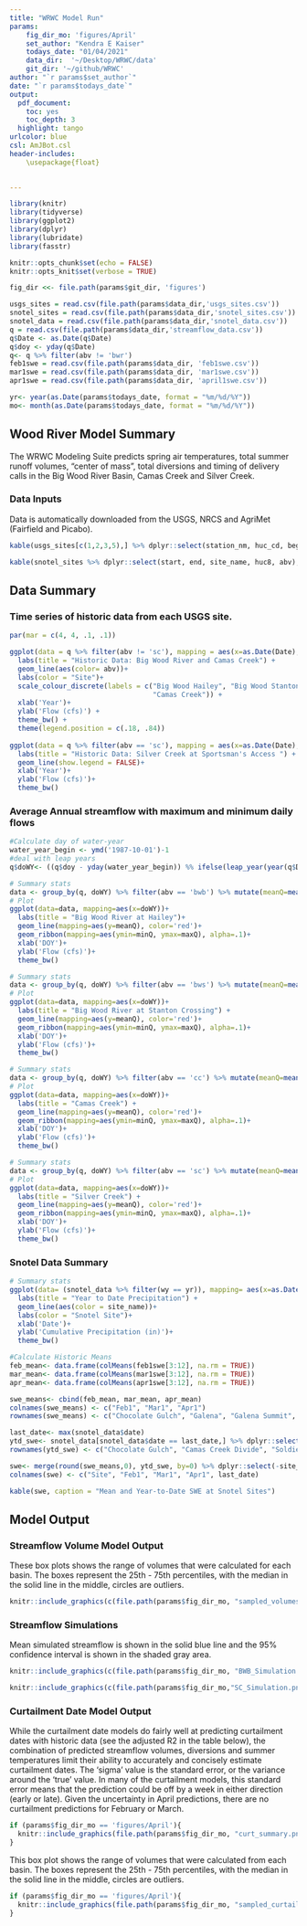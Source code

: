 ```yaml
---
title: "WRWC Model Run"
params:
    fig_dir_mo: 'figures/April'
    set_author: "Kendra E Kaiser"
    todays_date: "01/04/2021"
    data_dir:  '~/Desktop/WRWC/data'
    git_dir: '~/github/WRWC'
author: "`r params$set_author`"
date: "`r params$todays_date`"
output: 
  pdf_document:
    toc: yes
    toc_depth: 3
  highlight: tango
urlcolor: blue
csl: AmJBot.csl
header-includes:
    \usepackage{float}

    
---
```


```r
library(knitr)
library(tidyverse)
library(ggplot2)
library(dplyr)
library(lubridate)
library(fasstr)

knitr::opts_chunk$set(echo = FALSE)
knitr::opts_knit$set(verbose = TRUE)  

fig_dir <<- file.path(params$git_dir, 'figures')

usgs_sites = read.csv(file.path(params$data_dir,'usgs_sites.csv'))
snotel_sites = read.csv(file.path(params$data_dir,'snotel_sites.csv'))
snotel_data = read.csv(file.path(params$data_dir,'snotel_data.csv'))
q = read.csv(file.path(params$data_dir,'streamflow_data.csv'))
q$Date <- as.Date(q$Date)
q$doy <- yday(q$Date)
q<- q %>% filter(abv != 'bwr')
feb1swe = read.csv(file.path(params$data_dir, 'feb1swe.csv'))
mar1swe = read.csv(file.path(params$data_dir, 'mar1swe.csv'))
apr1swe = read.csv(file.path(params$data_dir, 'april1swe.csv'))

yr<- year(as.Date(params$todays_date, format = "%m/%d/%Y"))
mo<- month(as.Date(params$todays_date, format = "%m/%d/%Y"))
```

## Wood River Model Summary

The WRWC Modeling Suite predicts spring air temperatures, total summer runoff volumes, "center of mass", total diversions and timing of delivery calls in the Big Wood River Basin, Camas Creek and Silver Creek. 

### Data Inputs

Data is automatically downloaded from the USGS, NRCS and AgriMet (Fairfield and Picabo).
```r
kable(usgs_sites[c(1,2,3,5),] %>% dplyr::select(station_nm, huc_cd, begin_date, end_date, abv), caption = "USGS Sites")

kable(snotel_sites %>% dplyr::select(start, end, site_name, huc8, abv), caption = "Snotel Sites")
```

## Data Summary

### Time series of historic data from each USGS site.

```r

par(mar = c(4, 4, .1, .1))

ggplot(data = q %>% filter(abv != 'sc'), mapping = aes(x=as.Date(Date), y=Flow))+
  labs(title = "Historic Data: Big Wood River and Camas Creek") +
  geom_line(aes(color= abv))+
  labs(color = "Site")+
  scale_colour_discrete(labels = c("Big Wood Hailey", "Big Wood Stanton Crossing", 
                                   "Camas Creek")) +
  xlab('Year')+
  ylab('Flow (cfs)') +
  theme_bw() +
  theme(legend.position = c(.18, .84)) 
  
ggplot(data = q %>% filter(abv == 'sc'), mapping = aes(x=as.Date(Date), y=Flow))+
  labs(title = "Historic Data: Silver Creek at Sportsman's Access ") +
  geom_line(show.legend = FALSE)+
  xlab('Year')+
  ylab('Flow (cfs)')+
  theme_bw()
```

### Average Annual streamflow with maximum and minimum daily flows

```r
#Calculate day of water-year
water_year_begin <- ymd('1987-10-01')-1
#deal with leap years
q$doWY<- ((q$doy - yday(water_year_begin)) %% ifelse(leap_year(year(q$Date)), 366, 365)) +1

# Summary stats
data <- group_by(q, doWY) %>% filter(abv == 'bwb') %>% mutate(meanQ=mean(Flow), maxQ=max(Flow), minQ=min(Flow))
# Plot
ggplot(data=data, mapping=aes(x=doWY))+
  labs(title = "Big Wood River at Hailey")+
  geom_line(mapping=aes(y=meanQ), color='red')+
  geom_ribbon(mapping=aes(ymin=minQ, ymax=maxQ), alpha=.1)+
  xlab('DOY')+
  ylab('Flow (cfs)')+
  theme_bw()

# Summary stats
data <- group_by(q, doWY) %>% filter(abv == 'bws') %>% mutate(meanQ=mean(Flow), maxQ=max(Flow), minQ=min(Flow))
# Plot
ggplot(data=data, mapping=aes(x=doWY))+
  labs(title = "Big Wood River at Stanton Crossing") +
  geom_line(mapping=aes(y=meanQ), color='red')+
  geom_ribbon(mapping=aes(ymin=minQ, ymax=maxQ), alpha=.1)+
  xlab('DOY')+
  ylab('Flow (cfs)')+
  theme_bw()
```

``` r
# Summary stats
data <- group_by(q, doWY) %>% filter(abv == 'cc') %>% mutate(meanQ=mean(Flow), maxQ=max(Flow), minQ=min(Flow))
# Plot
ggplot(data=data, mapping=aes(x=doWY))+
  labs(title = "Camas Creek") +
  geom_line(mapping=aes(y=meanQ), color='red')+
  geom_ribbon(mapping=aes(ymin=minQ, ymax=maxQ), alpha=.1)+
  xlab('DOY')+
  ylab('Flow (cfs)')+
  theme_bw()

# Summary stats
data <- group_by(q, doWY) %>% filter(abv == 'sc') %>% mutate(meanQ=mean(Flow), maxQ=max(Flow), minQ=min(Flow))
# Plot
ggplot(data=data, mapping=aes(x=doWY))+
  labs(title = "Silver Creek") +
  geom_line(mapping=aes(y=meanQ), color='red')+
  geom_ribbon(mapping=aes(ymin=minQ, ymax=maxQ), alpha=.1)+
  xlab('DOY')+
  ylab('Flow (cfs)')+
  theme_bw()
```

### Snotel Data Summary

``` r
# Summary stats
ggplot(data= (snotel_data %>% filter(wy == yr)), mapping= aes(x=as.Date(date), y=precipitation_cumulative))+
  labs(title = "Year to Date Precipitation") +
  geom_line(aes(color = site_name))+
  labs(color = "Snotel Site")+
  xlab('Date')+
  ylab('Cumulative Precipitation (in)')+
  theme_bw()

#Calculate Historic Means
feb_mean<- data.frame(colMeans(feb1swe[3:12], na.rm = TRUE))
mar_mean<- data.frame(colMeans(mar1swe[3:12], na.rm = TRUE))
apr_mean<- data.frame(colMeans(apr1swe[3:12], na.rm = TRUE))

swe_means<- cbind(feb_mean, mar_mean, apr_mean)
colnames(swe_means) <- c("Feb1", "Mar1", "Apr1")
rownames(swe_means) <- c("Chocolate Gulch", "Galena", "Galena Summit", "Hyndman Creek", "Lost-Wood Divide", "Dollarhide Summit", "Camas Creek Divide", "Soldier R.S.", "Garfield R.S.", "Swede Peak")

last_date<- max(snotel_data$date)
ytd_swe<- snotel_data[snotel_data$date == last_date,] %>% dplyr::select(c(site_name, snow_water_equivalent))
rownames(ytd_swe) <- c("Chocolate Gulch", "Camas Creek Divide", "Soldier R.S.", "Dollarhide Summit", "Galena", "Garfield R.S.", "Hyndman Creek", "Lost-Wood Divide", "Galena Summit", "Swede Peak")

swe<- merge(round(swe_means,0), ytd_swe, by=0) %>% dplyr::select(-site_name)
colnames(swe) <- c("Site", "Feb1", "Mar1", "Apr1", last_date)

kable(swe, caption = "Mean and Year-to-Date SWE at Snotel Sites")
```


## Model Output

### Streamflow Volume Model Output

These box plots shows the range of volumes that were calculated for each basin. The boxes represent the 25th - 75th percentiles, with the median in the solid line in the middle, circles are outliers. 

```r
knitr::include_graphics(c(file.path(params$fig_dir_mo, "sampled_volumes.png"), file.path(params$fig_dir_mo, "sampled_sc_diversions.png")))
```

### Streamflow Simulations

Mean simulated streamflow is shown in the solid blue line and the 95% confidence interval is shown in the shaded gray area.

```r
knitr::include_graphics(c(file.path(params$fig_dir_mo, "BWB_Simulation.png"), file.path(params$fig_dir_mo, "BWS_Simulation.png")))
```

```r
knitr::include_graphics(c(file.path(params$fig_dir_mo,"SC_Simulation.png"), file.path(params$fig_dir_mo,"CC_Simulation.png")))
```

### Curtailment Date Model Output 

While the curtailment date models do fairly well at predicting curtailment dates with historic data (see the adjusted R2 in the table below), the combination of predicted streamflow volumes, diversions and summer temperatures limit their ability to accurately and concisely estimate curtailment dates. The 'sigma' value is the standard error, or the variance around the 'true' value. In many of the curtailment models, this standard error means that the prediction could be off by a week in either direction (early or late). Given the uncertainty in April predictions, there are no curtailment predictions for February or March.


```r
if (params$fig_dir_mo == 'figures/April'){  
  knitr::include_graphics(file.path(params$fig_dir_mo, "curt_summary.png"))
}
```

This box plot shows the range of volumes that were calculated from each basin. The boxes represent the 25th - 75th percentiles, with the median in the solid line in the middle, circles are outliers.

```r
if (params$fig_dir_mo == 'figures/April'){
  knitr::include_graphics(file.path(params$fig_dir_mo, "sampled_curtailments.png"))
}
```

